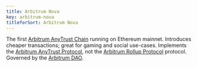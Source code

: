 ```yaml
---
title: Arbitrum Nova
key: arbitrum-nova
titleforSort: Arbitrum Nova
---
```


The first [Arbitrum AnyTrust Chain](/intro/glossary#arbitrum-anytrust-chain) running on Ethereum mainnet. Introduces cheaper transactions; great for gaming and
social use-cases. Implements the [Arbitrum AnyTrust Protocol](/intro/glossary#arbitrum-anytrust-protocol), not the
[Arbitrum Rollup Protocol](/intro/glossary#arbitrum-rollup-protocol) protocol. Governed by the
[Arbitrum DAO](https://docs.arbitrum.foundation/gentle-intro-dao-governance).
